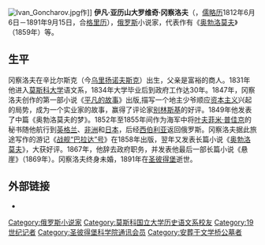 [[File:Ivan_Goncharov.jpg|thumb]]作]]
'''伊凡·亚历山大罗维奇·冈察洛夫'''（{{lang-ru|Ива́н Алекса́ндрович Гончаро́в|Ivan Alexandrovich Goncharov}}，[[儒略历|儒略历]]1812年6月6日－1891年9月15日，合[[格里历|格里历]]{{bd|1812年|6月18日|1891年|9月27日|catIdx=Goncharov, Ivan Alexandrovich}}），[[俄罗斯|俄罗斯]]小说家，代表作有《[[奥勃洛莫夫|奥勃洛莫夫]]》（1859年）等。

== 生平 ==
冈察洛夫在辛比尔斯克（今[[乌里扬诺夫斯克|乌里扬诺夫斯克]]）出生，父亲是富裕的商人。1831年他进入[[莫斯科大学|莫斯科大学]]语文系，1834年大学毕业后到政府工作达30年。1847年，冈察洛夫创作的第一部小说《[[平凡的故事|平凡的故事]]》出版,描写一个地主少爷顺应[[资本主义|资本主义]]兴起的局势，成为一个实业家的故事，赢得了评论家[[别林斯基|别林斯基]]的好评。1849年他发表了中篇《奥勃洛莫夫的梦》。1852年至1855年间作为海军中将[[叶夫菲米·普佳京|叶夫菲米·普佳京]]的秘书随他航行到[[英格兰|英格兰]]、[[非洲|非洲]]和[[日本|日本]]，后经[[西伯利亚|西伯利亚]]返回俄罗斯。冈察洛夫据此旅途写作的游记《[[战舰“巴拉达”号|战舰“巴拉达”号]]》在1858年出版，翌年又发表长篇小说《[[奥勃洛莫夫|奥勃洛莫夫]]》，大获好评。1867年，他辞去政府职务，并发表他最后一部长篇小说《悬崖》（1869年）。冈察洛夫终身未婚，1891年在[[圣彼得堡|圣彼得堡]]逝世。

== 外部链接 ==
*{{Gutenberg author|id=Ivan_Goncharov|name=冈察洛夫}}
{{Authority control}}
{{Russia-writer-stub}}

{{DEFAULTSORT: Goncharov, Ivan}}

[[Category:俄罗斯小说家|Category:俄罗斯小说家]]
[[Category:莫斯科国立大学历史语文系校友|Category:莫斯科国立大学历史语文系校友]]
[[Category:19世纪记者|Category:19世纪记者]]
[[Category:圣彼得堡科学院通讯会员|Category:圣彼得堡科学院通讯会员]]
[[Category:安葬于文学桥公墓者|Category:安葬于文学桥公墓者]]